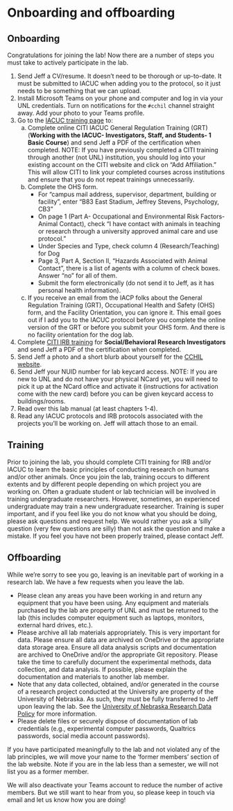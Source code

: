 # Onboarding and offboarding {#onboarding}

## Onboarding
Congratulations for joining the lab! Now there are a number of steps you must take to actively participate in the lab.

1. Send Jeff a CV/resume. It doesn't need to be thorough or up-to-date. It must be submitted to IACUC when adding you to the protocol, so it just needs to be something that we can upload.
2. Install Microsoft Teams on your phone and computer and log in via your UNL credentials. Turn on notifications for the `#cchil` channel straight away. Add your photo to your Teams profile.
3. Go to the [IACUC training page](https://research.unl.edu/researchresponsibility/required-and-optional-training-2/) to:
    a. Complete online CITI IACUC General Regulation Training (GRT) (**Working with the IACUC- Investigators, Staff, and Students- 1 Basic Course**) and send Jeff a PDF of the certification when completed. NOTE: If you have previously completed a CITI training through another (not UNL) institution, you should log into your existing account on the CITI website and click on "Add Affiliation." This will allow CITI to link your completed courses across institutions and ensure that you do not repeat trainings unnecessarily.
    b. Complete the OHS form.
        - For “campus mail address, supervisor, department, building or facility”, enter “B83 East Stadium, Jeffrey Stevens, Psychology, CB3”
        - On page 1 (Part A- Occupational and Environmental Risk Factors- Animal Contact), check “I have contact with animals in teaching or research through a university approved animal care and use protocol.”
        - Under Species and Type, check column 4 (Research/Teaching) for Dog
        - Page 3, Part A, Section II, “Hazards Associated with Animal Contact”, there is a list of agents with a column of check boxes. Answer “no” for all of them.
        - Submit the form electronically (do not send it to Jeff, as it has personal health information).
    c. If you receive an email from the IACP folks about the General Regulation Training (GRT), Occupational Health and Safety (OHS) form, and the Facility Orientation, you can ignore it. This email goes out if I add you to the IACUC protocol before you complete the online version of the GRT or before you submit your OHS form. And there is no facility orientation for the dog lab.
5. Complete [CITI IRB training](https://research.unl.edu/researchcompliance/required-human-subjects-training/) for **Social/Behavioral Research Investigators** and send Jeff a PDF of the certification when completed.
4. Send Jeff a photo and a short blurb about yourself for the [CCHIL website](https://dogcog.unl.edu/people).
5. Send Jeff your NUID number for lab keycard access. NOTE: If you are new to UNL and do not have your physical NCard yet, you will need to pick it up at the NCard office and activate it (instructions for activation come with the new card) before you can be given keycard access to buildings/rooms.
6. Read over this lab manual (at least chapters 1-4).
7. Read any IACUC protocols and IRB protocols associated with the projects you'll be working on. Jeff will attach those to an email.

## Training

Prior to joining the lab, you should complete CITI training for IRB and/or IACUC to learn the basic principles of conducting research on humans and/or other animals. Once you join the lab, training occurs to different extents and by different people depending on which project you are working on. Often a graduate student or lab technician will be involved in training undergraduate researchers. However, sometimes, an experienced undergraduate may train a new undergraduate researcher. Training is super important, and if you feel like you do not know what you should be doing, please ask questions and request help. We would rather you ask a 'silly' question (very few questions are silly) than not ask the question and make a mistake. If you feel you have not been properly trained, please contact Jeff.

## Offboarding

While we're sorry to see you go, leaving is an inevitable part of working in a research lab. We have a few requests when you leave the lab.

- Please clean any areas you have been working in and return any equipment that you have been using. Any equipment and materials purchased by the lab are property of UNL and must be returned to the lab (this includes computer equipment such as laptops, monitors, external hard drives, etc.). 
- Please archive all lab materials appropriately. This is very important for data. Please ensure all data are archived on OneDrive or the appropriate data storage area. Ensure all data analysis scripts and documentation are archived to OneDrive and/or the appropriate Git repository. Please take the time to carefully document the experimental methods, data collection, and data analysis. If possible, please explain the documentation and materials to another lab member.
- Note that any data collected, obtained, and/or generated in the course of a research project conducted at the University are property of the University of Nebraska. As such, they must be fully transferred to Jeff upon leaving the lab. See the [University of Nebraska Research Data Policy](https://nebraska.edu/offices-policies/policies/no-41-policy-on-research-data-and-security) for more information.
- Please delete files or securely dispose of documentation of lab credentials (e.g., experimental computer passwords, Qualtrics passwords, social media account passwords).

If you have participated meaningfully to the lab and not violated any of the lab principles, we will move your name to the 'former members' section of the lab website. Note if you are in the lab less than a semester, we will not list you as a former member. <!-- If you would like a [letter of reference](#reference_letters), please see that section of the lab manual. -->

We will also deactivate your Teams account to reduce the number of active members. But we still want to hear from you, so please keep in touch via email and let us know how you are doing!
